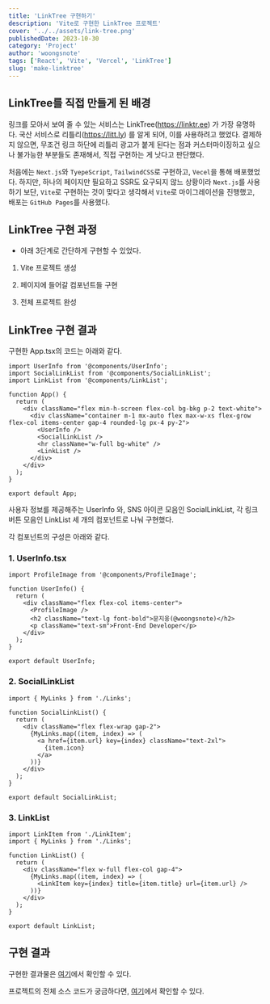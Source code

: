 ```yaml
---
title: 'LinkTree 구현하기'
description: 'Vite로 구현한 LinkTree 프로젝트'
cover: '../../assets/link-tree.png'
publishedDate: 2023-10-30
category: 'Project'
author: 'woongsnote'
tags: ['React', 'Vite', 'Vercel', 'LinkTree']
slug: 'make-linktree'
---
```


## LinkTree를 직접 만들게 된 배경

링크를 모아서 보여 줄 수 있는 서비스는 LinkTree(https://linktr.ee) 가 가장 유명하다. 국산 서비스로 리틀리(https://litt.ly) 를 알게 되어, 이를 사용하려고 했었다.
결제하지 않으면, 무조건 링크 하단에 리틀리 광고가 붙게 된다는 점과 커스터마이징하고 싶으나 불가능한 부분들도 존재해서, 직접 구현하는 게 낫다고 판단했다.

처음에는 `Next.js`와 `TyepeScript`, `TailwindCSS`로 구현하고, `Vecel`을 통해 배포했었다.
하지만, 하나의 페이지만 필요하고 SSR도 요구되지 않느 상황이라 `Next.js`를 사용하기 보단, `Vite`로 구현하는 것이 맞다고 생각해서 `Vite`로 마이그레이션을 진행했고, 배포는 `GitHub Pages`를 사용했다.

## LinkTree 구현 과정

- 아래 3단계로 간단하게 구현할 수 있었다.

1. Vite 프로젝트 생성

2. 페이지에 들어갈 컴포넌트들 구현

3. 전체 프로젝트 완성

## LinkTree 구현 결과

구현한 App.tsx의 코드는 아래와 같다.

```tsx title="App.tsx"
import UserInfo from '@components/UserInfo';
import SocialLinkList from '@components/SocialLinkList';
import LinkList from '@components/LinkList';

function App() {
  return (
    <div className="flex min-h-screen flex-col bg-bkg p-2 text-white">
      <div className="container m-1 mx-auto flex max-w-xs flex-grow flex-col items-center gap-4 rounded-lg px-4 py-2">
        <UserInfo />
        <SocialLinkList />
        <hr className="w-full bg-white" />
        <LinkList />
      </div>
    </div>
  );
}

export default App;
```

사용자 정보를 제공해주는 UserInfo 와, SNS 아이콘 모음인 SocialLinkList, 각 링크 버튼 모음인 LinkList 세 개의 컴포넌트로 나눠 구현했다.

각 컴포넌트의 구성은 아래와 같다.

### 1. UserInfo.tsx

```tsx title="UserInfo.tsx"
import ProfileImage from '@components/ProfileImage';

function UserInfo() {
  return (
    <div className="flex flex-col items-center">
      <ProfileImage />
      <h2 className="text-lg font-bold">문지웅(@woongsnote)</h2>
      <p className="text-sm">Front-End Developer</p>
    </div>
  );
}

export default UserInfo;
```

### 2. SocialLinkList

```tsx title="SocialLinkList.tsx"
import { MyLinks } from './Links';

function SocialLinkList() {
  return (
    <div className="flex flex-wrap gap-2">
      {MyLinks.map((item, index) => (
        <a href={item.url} key={index} className="text-2xl">
          {item.icon}
        </a>
      ))}
    </div>
  );
}

export default SocialLinkList;
```

### 3. LinkList

```tsx title="LinkList.tsx"
import LinkItem from './LinkItem';
import { MyLinks } from './Links';

function LinkList() {
  return (
    <div className="flex w-full flex-col gap-4">
      {MyLinks.map((item, index) => (
        <LinkItem key={index} title={item.title} url={item.url} />
      ))}
    </div>
  );
}

export default LinkList;
```

## 구현 결과

구현한 결과물은 <a href="https://woongsnote.github.io" target="_blank">여기</a>에서 확인할 수 있다.

프로젝트의 전체 소스 코드가 궁금하다면, <a href="https://github.com/woongsnote/woongsnote.github.io" target="_blank">여기</a>에서 확인할 수 있다.
